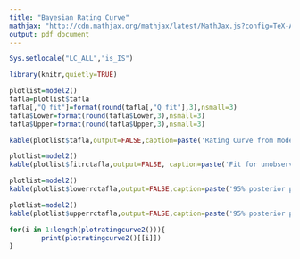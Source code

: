 ```yaml
---
title: "Bayesian Rating Curve"
mathjax: "http://cdn.mathjax.org/mathjax/latest/MathJax.js?config=TeX-AMS-MML_HTMLorMML"
output: pdf_document
---
```

```r
Sys.setlocale("LC_ALL","is_IS")
```

```r
library(knitr,quietly=TRUE)
```  

```r
plotlist=model2()
tafla=plotlist$tafla
tafla[,"Q fit"]=format(round(tafla[,"Q fit"],3),nsmall=3)
tafla$Lower=format(round(tafla$Lower,3),nsmall=3)
tafla$Upper=format(round(tafla$Upper,3),nsmall=3)

kable(plotlist$tafla,output=FALSE,caption=paste('Rating Curve from Model 2 for ',input$name))

```

```r
plotlist=model2()
kable(plotlist$fitrctafla,output=FALSE, caption=paste('Fit for unobserved stages in',input$name))

```

```r
plotlist=model2()
kable(plotlist$lowerrctafla,output=FALSE,caption=paste('95% posterior predictive lower for unobserved stages in',input$name))

```

```r
plotlist=model2()
kable(plotlist$upperrctafla,output=FALSE,caption=paste('95% posterior predictive upper for unobserved stages in',input$name),booktabs=FALSE)
```

```r
for(i in 1:length(plotratingcurve2())){
        print(plotratingcurve2()[[i]])
}
```
